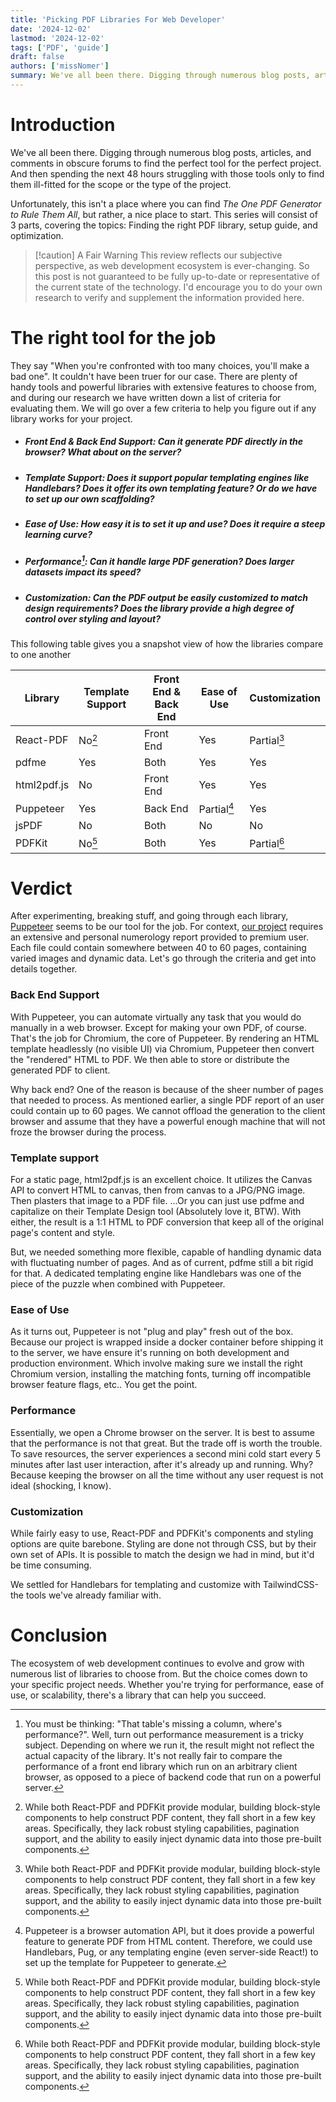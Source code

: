 ```yaml
---
title: 'Picking PDF Libraries For Web Developer'
date: '2024-12-02'
lastmod: '2024-12-02'
tags: ['PDF', 'guide']
draft: false
authors: ['missNomer']
summary: We've all been there. Digging through numerous blog posts, articles, and comments in obscure forums...
---
```


# Introduction

We've all been there. Digging through numerous blog posts, articles, and comments in obscure forums to find the perfect tool for the perfect project. And then spending the next 48 hours struggling with those tools only to find them ill-fitted for the scope or the type of the project.

Unfortunately, this isn't a place where you can find _The One PDF Generator to Rule Them All_, but rather, a nice place to start. This series will consist of 3 parts, covering the topics: Finding the right PDF library, setup guide, and optimization.

> [!caution] A Fair Warning
> This review reflects our subjective perspective, as web development ecosystem is ever-changing. So this post is not guaranteed to be fully up-to-date or representative of the current state of the technology. I'd encourage you to do your own research to verify and supplement the information provided here.

# The right tool for the job

They say "When you're confronted with too many choices, you'll make a bad one". It couldn't have been truer for our case. There are plenty of handy tools and powerful libraries with extensive features to choose from, and during our research we have written down a list of criteria for evaluating them. We will go over a few criteria to help you figure out if any library works for your project.

- ##### **Front End & Back End Support**: Can it generate PDF directly in the browser? What about on the server?

- ##### **Template Support**: Does it support popular templating engines like Handlebars? Does it offer its own templating feature? Or do we have to set up our own scaffolding?

- ##### **Ease of Use**: How easy it is to set it up and use? Does it require a steep learning curve?

- ##### **Performance[^3]**: Can it handle large PDF generation? Does larger datasets impact its speed?

- ##### **Customization**: Can the PDF output be easily customized to match design requirements? Does the library provide a high degree of control over styling and layout?

This following table gives you a snapshot view of how the libraries compare to one another

| Library     | Template Support | Front End & Back End | Ease of Use | Customization |
| ----------- | ---------------- | -------------------- | ----------- | ------------- |
| React-PDF   | No[^1]           | Front End            | Yes         | Partial[^1]   |
| pdfme       | Yes              | Both                 | Yes         | Yes           |
| html2pdf.js | No               | Front End            | Yes         | Yes           |
| Puppeteer   | Yes              | Back End             | Partial[^2] | Yes           |
| jsPDF       | No               | Both                 | No          | No            |
| PDFKit      | No[^1]           | Both                 | Yes         | Partial[^1]   |

[^1]: While both React-PDF and PDFKit provide modular, building block-style components to help construct PDF content, they fall short in a few key areas. Specifically, they lack robust styling capabilities, pagination support, and the ability to easily inject dynamic data into those pre-built components.

[^2]: Puppeteer is a browser automation API, but it does provide a powerful feature to generate PDF from HTML content. Therefore, we could use Handlebars, Pug, or any templating engine (even server-side React!) to set up the template for Puppeteer to generate.

[^3]: You must be thinking: "That table's missing a column, where's performance?". Well, turn out performance measurement is a tricky subject. Depending on where we run it, the result might not reflect the actual capacity of the library. It's not really fair to compare the performance of a front end library which run on an arbitrary client browser, as opposed to a piece of backend code that run on a powerful server.

# Verdict

After experimenting, breaking stuff, and going through each library, [Puppeteer](https://pptr.dev/) seems to be our tool for the job.
For context, [our project](https://frontend.gnhteam.com) requires an extensive and personal numerology report provided to premium user. Each file could contain somewhere between 40 to 60 pages, containing varied images and dynamic data.
Let's go through the criteria and get into details together.

### Back End Support

With Puppeteer, you can automate virtually any task that you would do manually in a web browser. Except for making your own PDF, of course. That's the job for Chromium, the core of Puppeteer. By rendering an HTML template headlessly (no visible UI) via Chromium, Puppeteer then convert the "rendered" HTML to PDF. We then able to store or distribute the generated PDF to client.

Why back end? One of the reason is because of the sheer number of pages that needed to process. As mentioned earlier, a single PDF report of an user could contain up to 60 pages. We cannot offload the generation to the client browser and assume that they have a powerful enough machine that will not froze the browser during the process.

### Template support

For a static page, html2pdf.js is an excellent choice. It utilizes the Canvas API to convert HTML to canvas, then from canvas to a JPG/PNG image. Then plasters that image to a PDF file.
...Or you can just use pdfme and capitalize on their Template Design tool (Absolutely love it, BTW).
With either, the result is a 1:1 HTML to PDF conversion that keep all of the original page's content and style.

But, we needed something more flexible, capable of handling dynamic data with fluctuating number of pages. And as of current, pdfme still a bit rigid for that. A dedicated templating engine like Handlebars was one of the piece of the puzzle when combined with Puppeteer.

### Ease of Use

As it turns out, Puppeteer is not "plug and play" fresh out of the box. Because our project is wrapped inside a docker container before shipping it to the server, we have ensure it's running on both development and production environment. Which involve making sure we install the right Chromium version, installing the matching fonts, turning off incompatible browser feature flags, etc.. You get the point.

### Performance

Essentially, we open a Chrome browser on the server. It is best to assume that the performance is not that great. But the trade off is worth the trouble. To save resources, the server experiences a second mini cold start every 5 minutes after last user interaction, after it's already up and running. Why? Because keeping the browser on all the time without any user request is not ideal (shocking, I know).

### Customization

While fairly easy to use, React-PDF and PDFKit's components and styling options are quite barebone. Styling are done not through CSS, but by their own set of APIs. It is possible to match the design we had in mind, but it'd be time consuming.

We settled for Handlebars for templating and customize with TailwindCSS-the tools we've already familiar with.

# Conclusion

The ecosystem of web development continues to evolve and grow with numerous list of libraries to choose from. But the choice comes down to your specific project needs. Whether you're trying for performance, ease of use, or scalability, there's a library that can help you succeed.

